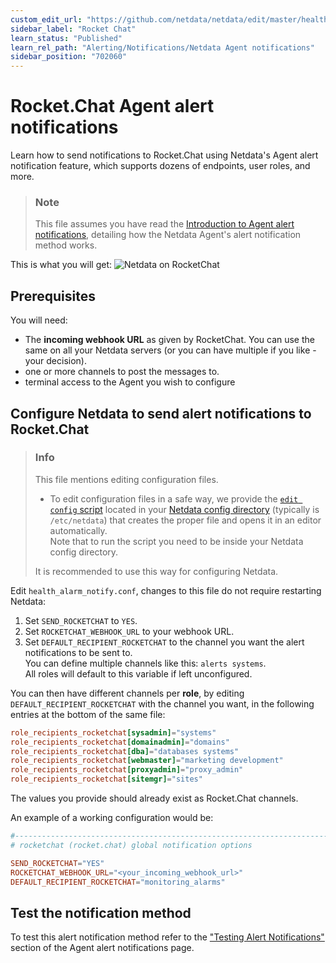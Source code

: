 ```yaml
---
custom_edit_url: "https://github.com/netdata/netdata/edit/master/health/notifications/rocketchat/README.md"
sidebar_label: "Rocket Chat"
learn_status: "Published"
learn_rel_path: "Alerting/Notifications/Netdata Agent notifications"
sidebar_position: "702060"
---
```

# Rocket.Chat Agent alert notifications

Learn how to send notifications to Rocket.Chat using Netdata's Agent alert notification feature, which supports dozens of endpoints, user roles, and more.

> ### Note
>
> This file assumes you have read the [Introduction to Agent alert notifications](/docs/alerting/notifications/netdata-agent-notifications), detailing how the Netdata Agent's alert notification method works.

This is what you will get:
![Netdata on RocketChat](https://i.imgur.com/Zu4t3j3.png)

## Prerequisites

You will need:

- The **incoming webhook URL** as given by RocketChat. You can use the same on all your Netdata servers (or you can have multiple if you like - your decision).
- one or more channels to post the messages to.
- terminal access to the Agent you wish to configure

## Configure Netdata to send alert notifications to Rocket.Chat

> ### Info
>
> This file mentions editing configuration files.  
>
> - To edit configuration files in a safe way, we provide the [`edit config` script](/docs/configuring/configuration#use-edit-config-to-edit-configuration-files) located in your [Netdata config directory](/docs/configuring/configuration#the-netdata-config-directory) (typically is `/etc/netdata`) that creates the proper file and opens it in an editor automatically.  
> Note that to run the script you need to be inside your Netdata config directory.
>
> It is recommended to use this way for configuring Netdata.

Edit `health_alarm_notify.conf`, changes to this file do not require restarting Netdata:

1. Set `SEND_ROCKETCHAT` to `YES`.
2. Set `ROCKETCHAT_WEBHOOK_URL` to your webhook URL.
3. Set `DEFAULT_RECIPIENT_ROCKETCHAT` to the channel you want the alert notifications to be sent to.  
   You can define multiple channels like this: `alerts systems`.  
   All roles will default to this variable if left unconfigured.

You can then have different channels per **role**, by editing `DEFAULT_RECIPIENT_ROCKETCHAT` with the channel you want, in the following entries at the bottom of the same file:

```conf
role_recipients_rocketchat[sysadmin]="systems"
role_recipients_rocketchat[domainadmin]="domains"
role_recipients_rocketchat[dba]="databases systems"
role_recipients_rocketchat[webmaster]="marketing development"
role_recipients_rocketchat[proxyadmin]="proxy_admin"
role_recipients_rocketchat[sitemgr]="sites"
```

The values you provide should already exist as Rocket.Chat channels.

An example of a working configuration would be:

```conf
#------------------------------------------------------------------------------
# rocketchat (rocket.chat) global notification options

SEND_ROCKETCHAT="YES"
ROCKETCHAT_WEBHOOK_URL="<your_incoming_webhook_url>"
DEFAULT_RECIPIENT_ROCKETCHAT="monitoring_alarms"
```

## Test the notification method

To test this alert notification method refer to the ["Testing Alert Notifications"](/docs/alerting/notifications/netdata-agent-notifications#testing-alert-notifications) section of the Agent alert notifications page.


